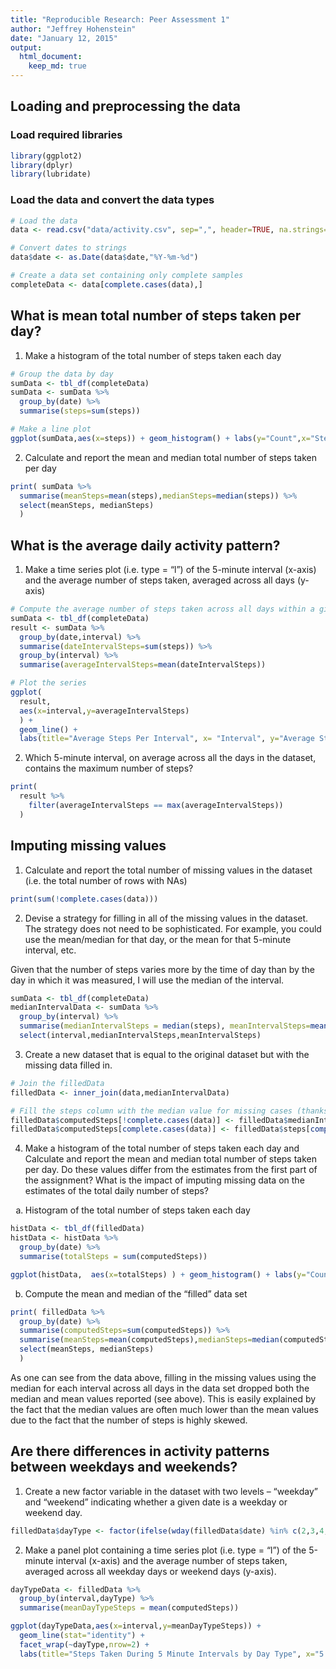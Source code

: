 ```yaml
---
title: "Reproducible Research: Peer Assessment 1"
author: "Jeffrey Hohenstein"
date: "January 12, 2015"
output: 
  html_document:
    keep_md: true
---
```


## Loading and preprocessing the data

### Load required libraries

```r
library(ggplot2)
library(dplyr)
library(lubridate)
```

### Load the data and convert the data types

```r
# Load the data 
data <- read.csv("data/activity.csv", sep=",", header=TRUE, na.strings="NA")

# Convert dates to strings
data$date <- as.Date(data$date,"%Y-%m-%d")

# Create a data set containing only complete samples
completeData <- data[complete.cases(data),]
```

## What is mean total number of steps taken per day?

1. Make a histogram of the total number of steps taken each day

```r
# Group the data by day
sumData <- tbl_df(completeData)
sumData <- sumData %>%
  group_by(date) %>%
  summarise(steps=sum(steps))

# Make a line plot
ggplot(sumData,aes(x=steps)) + geom_histogram() + labs(y="Count",x="Steps Taken in a Day")
```

2. Calculate and report the mean and median total number of steps taken per day

```r
print( sumData %>%
  summarise(meanSteps=mean(steps),medianSteps=median(steps)) %>%
  select(meanSteps, medianSteps) 
  )
```

## What is the average daily activity pattern?

1. Make a time series plot (i.e. type = "l") of the 5-minute interval (x-axis) and the average number of steps taken, averaged across all days (y-axis)

```r
# Compute the average number of steps taken across all days within a given interval, excluding NAs
sumData <- tbl_df(completeData)
result <- sumData %>%
  group_by(date,interval) %>%
  summarise(dateIntervalSteps=sum(steps)) %>%
  group_by(interval) %>%
  summarise(averageIntervalSteps=mean(dateIntervalSteps))

# Plot the series
ggplot(
  result,
  aes(x=interval,y=averageIntervalSteps)
  ) + 
  geom_line() + 
  labs(title="Average Steps Per Interval", x= "Interval", y="Average Steps")
```

2. Which 5-minute interval, on average across all the days in the dataset, contains the maximum number of steps?

```r
print(
  result %>%
    filter(averageIntervalSteps == max(averageIntervalSteps))
  )
```

## Imputing missing values

1. Calculate and report the total number of missing values in the dataset (i.e. the total number of rows with NAs)

```r
print(sum(!complete.cases(data)))
```

2. Devise a strategy for filling in all of the missing values in the dataset. The strategy does not need to be sophisticated. For example, you could use the mean/median for that day, or the mean for that 5-minute interval, etc.

Given that the number of steps varies more by the time of day than by the day in which it was measured, I will use the median of the interval.

```r
sumData <- tbl_df(completeData)
medianIntervalData <- sumData %>%
  group_by(interval) %>%
  summarise(medianIntervalSteps = median(steps), meanIntervalSteps=mean(steps)) %>%
  select(interval,medianIntervalSteps,meanIntervalSteps)
```

3. Create a new dataset that is equal to the original dataset but with the missing data filled in.

```r
# Join the filledData 
filledData <- inner_join(data,medianIntervalData) 

# Fill the steps column with the median value for missing cases (thanks to limitations in dplyr)
filledData$computedSteps[!complete.cases(data)] <- filledData$medianIntervalSteps[!complete.cases(data)]
filledData$computedSteps[complete.cases(data)] <- filledData$steps[complete.cases(data)]
```

4. Make a histogram of the total number of steps taken each day and Calculate and report the mean and median total number of steps taken per day. Do these values differ from the estimates from the first part of the assignment? What is the impact of imputing missing data on the estimates of the total daily number of steps?

a. Histogram of the total number of steps taken each day

```r
histData <- tbl_df(filledData)
histData <- histData %>%
  group_by(date) %>%
  summarise(totalSteps = sum(computedSteps))

ggplot(histData,  aes(x=totalSteps) ) + geom_histogram() + labs(y="Count",x="Steps Taken in a Day")
```

b. Compute the mean and median of the "filled" data set

```r
print( filledData %>%
  group_by(date) %>%
  summarise(computedSteps=sum(computedSteps)) %>%
  summarise(meanSteps=mean(computedSteps),medianSteps=median(computedSteps)) %>%
  select(meanSteps, medianSteps) 
  )
```

As one can see from the data above, filling in the missing values using the median for each interval across all days in the data set dropped both the median and mean values reported (see above). This is easily explained by the fact that the median values are often much lower than the mean values due to the fact that the number of steps is highly skewed.

## Are there differences in activity patterns between weekdays and weekends?

1. Create a new factor variable in the dataset with two levels -- "weekday" and "weekend" indicating whether a given date is a weekday or weekend day.

```r
filledData$dayType <- factor(ifelse(wday(filledData$date) %in% c(2,3,4,5,6),"weekday","weekend"))
```

2. Make a panel plot containing a time series plot (i.e. type = "l") of the 5-minute interval (x-axis) and the average number of steps taken, averaged across all weekday days or weekend days (y-axis).

```r
dayTypeData <- filledData %>%
  group_by(interval,dayType) %>%
  summarise(meanDayTypeSteps = mean(computedSteps))

ggplot(dayTypeData,aes(x=interval,y=meanDayTypeSteps)) +
  geom_line(stat="identity") +
  facet_wrap(~dayType,nrow=2) +
  labs(title="Steps Taken During 5 Minute Intervals by Day Type", x="5 Minute Interval", y="Steps taken (mean, missing values provided)")
```